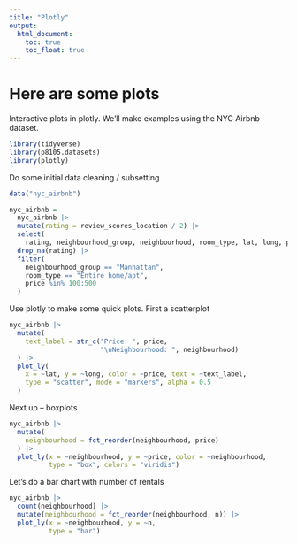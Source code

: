 ```yaml
---
title: "Plotly"
output: 
  html_document:
    toc: true
    toc_float: true
---
```


# Here are some plots

Interactive plots in plotly. We'll make examples using the NYC Airbnb dataset. 

```r
library(tidyverse)
library(p8105.datasets)
library(plotly)
```

Do some initial data cleaning / subsetting 

```r
data("nyc_airbnb")

nyc_airbnb =
  nyc_airbnb |> 
  mutate(rating = review_scores_location / 2) |>
  select(
    rating, neighbourhood_group, neighbourhood, room_type, lat, long, price) |> 
  drop_na(rating) |> 
  filter(
    neighbourhood_group == "Manhattan",
    room_type == "Entire home/apt",
    price %in% 100:500
  )

```

Use plotly to make some quick plots. First a scatterplot

```r
nyc_airbnb |> 
  mutate(
    text_label = str_c("Price: ", price, 
                       "\nNeighbourhood: ", neighbourhood)
  ) |> 
  plot_ly(
    x = ~lat, y = ~long, color = ~price, text = ~text_label,
    type = "scatter", mode = "markers", alpha = 0.5
  )
```


Next up -- boxplots 

```r
nyc_airbnb |> 
  mutate(
    neighbourhood = fct_reorder(neighbourhood, price)
  ) |> 
  plot_ly(x = ~neighbourhood, y = ~price, color = ~neighbourhood,
          type = "box", colors = "viridis")
```


Let's do a bar chart with number of rentals 

```r
nyc_airbnb |> 
  count(neighbourhood) |> 
  mutate(neighbourhood = fct_reorder(neighbourhood, n)) |> 
  plot_ly(x = ~neighbourhood, y = ~n, 
          type = "bar")
```

